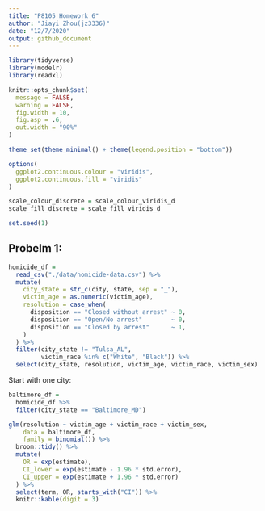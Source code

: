 ```yaml
---
title: "P8105 Homework 6"
author: "Jiayi Zhou(jz3336)"
date: "12/7/2020"
output: github_document
---
```



```r
library(tidyverse)
library(modelr)
library(readxl)

knitr::opts_chunk$set(
  message = FALSE,
  warning = FALSE,
  fig.width = 10,
  fig.asp = .6,
  out.width = "90%"
)

theme_set(theme_minimal() + theme(legend.position = "bottom"))

options(
  ggplot2.continuous.colour = "viridis",
  ggplot2.continuous.fill = "viridis"
)

scale_colour_discrete = scale_colour_viridis_d
scale_fill_discrete = scale_fill_viridis_d

set.seed(1)
```

## Probelm 1:

```r
homicide_df = 
  read_csv("./data/homicide-data.csv") %>% 
  mutate(
    city_state = str_c(city, state, sep = "_"),
    victim_age = as.numeric(victim_age),
    resolution = case_when(
      disposition == "Closed without arrest" ~ 0,
      disposition == "Open/No arrest"        ~ 0,
      disposition == "Closed by arrest"      ~ 1,
    )
  ) %>% 
  filter(city_state != "Tulsa_AL",
         victim_race %in% c("White", "Black")) %>% 
  select(city_state, resolution, victim_age, victim_race, victim_sex)
```

Start with one city:
```r
baltimore_df = 
  homicide_df %>% 
  filter(city_state == "Baltimore_MD")

glm(resolution ~ victim_age + victim_race + victim_sex,
    data = baltimore_df,
    family = binomial()) %>% 
  broom::tidy() %>% 
  mutate(
    OR = exp(estimate),
    CI_lower = exp(estimate - 1.96 * std.error),
    CI_upper = exp(estimate + 1.96 * std.error)
  ) %>% 
  select(term, OR, starts_with("CI")) %>% 
  knitr::kable(digit = 3)
```










